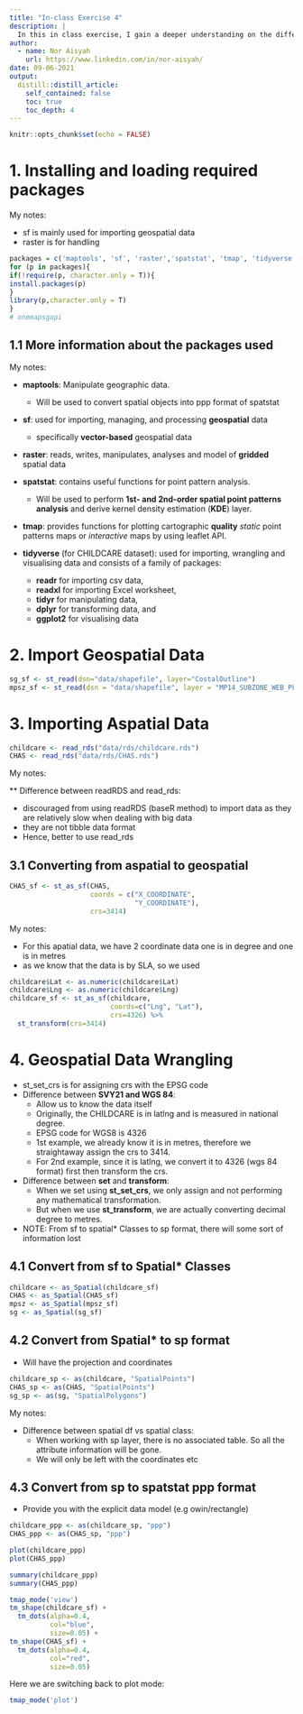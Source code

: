 ```yaml
---
title: "In-class Exercise 4"
description: |
  In this in class exercise, I gain a deeper understanding on the different functions to perform spatial point patterns analysis.
author:
  - name: Nor Aisyah
    url: https://www.linkedin.com/in/nor-aisyah/
date: 09-06-2021
output:
  distill::distill_article:
    self_contained: false
    toc: true
    toc_depth: 4
---
```



```r
knitr::opts_chunk$set(echo = FALSE)
```

# 1. Installing and loading required packages

My notes:

- sf is mainly used for importing geospatial data
- raster is for handling 

```r
packages = c('maptools', 'sf', 'raster','spatstat', 'tmap', 'tidyverse')
for (p in packages){
if(!require(p, character.only = T)){
install.packages(p)
}
library(p,character.only = T)
}
# onemapsgapi
```

## 1.1 More information about the packages used

My notes:

- **maptools**: Manipulate geographic data. 
  - Will be used to convert spatial objects into ppp format of spatstat
  
- **sf**: used for importing, managing, and processing **geospatial** data
  - specifically **vector-based** geospatial data
  
- **raster**: reads, writes, manipulates, analyses and model of **gridded** spatial data

- **spatstat**: contains useful functions for point pattern analysis. 
   - Will be used to perform **1st- and 2nd-order spatial point patterns analysis** and derive kernel density estimation (**KDE**) layer.
   
- **tmap**: provides functions for plotting cartographic **quality** *static* point patterns maps or *interactive* maps by using leaflet API.

- **tidyverse** (for CHILDCARE dataset): used for importing, wrangling and visualising data and consists of a family of packages:
  - **readr** for importing csv data,
  - **readxl** for importing Excel worksheet,
  - **tidyr** for manipulating data,
  - **dplyr** for transforming data, and
  - **ggplot2** for visualising data

# 2. Import Geospatial Data
```r
sg_sf <- st_read(dsn="data/shapefile", layer="CostalOutline") 
mpsz_sf <- st_read(dsn = "data/shapefile", layer = "MP14_SUBZONE_WEB_PL")
```

# 3. Importing Aspatial Data
```r
childcare <- read_rds("data/rds/childcare.rds")
CHAS <- read_rds("data/rds/CHAS.rds")
```

My notes:

** Difference between readRDS and read_rds:

- discouraged from using readRDS (baseR method) to import data as they are relatively slow when dealing with big data
- they are not tibble data format
- Hence, better to use read_rds

## 3.1 Converting from aspatial to geospatial
```r
CHAS_sf <- st_as_sf(CHAS,
                    coords = c("X_COORDINATE",
                               "Y_COORDINATE"),
                    crs=3414)
```

My notes:

- For this apatial data, we have 2 coordinate data
one is in degree and one is in metres
- as we know that the data is by SLA, so we used 

```r
childcare$Lat <- as.numeric(childcare$Lat)
childcare$Lng <- as.numeric(childcare$Lng)
childcare_sf <- st_as_sf(childcare, 
                         coords=c("Lng", "Lat"),
                         crs=4326) %>%
  st_transform(crs=3414)
```

# 4. Geospatial Data Wrangling
- st_set_crs is for assigning crs with the EPSG code
- Difference between **SVY21 and WGS 84**: 
  - Allow us to know the data itself
  - Originally, the CHILDCARE is in latlng and is measured in national degree. 
  - EPSG code for WGS8 is 4326
  - 1st example, we already know it is in metres, therefore we straightaway assign the crs to 3414.
  - For 2nd example, since it is latlng, we convert it to 4326 (wgs 84 format) first then transform the crs.
- Difference between **set** and **transform**:
  - When we set using **st_set_crs**, we only assign and not performing any mathematical transformation. 
  - But when we use **st_transform**, we are actually converting decimal degree to metres. 
- NOTE: From sf to spatial* Classes to sp format, there will some sort of information lost

## 4.1 Convert from sf to **Spatial*** Classes
```r
childcare <- as_Spatial(childcare_sf)
CHAS <- as_Spatial(CHAS_sf)
mpsz <- as_Spatial(mpsz_sf)
sg <- as_Spatial(sg_sf)
```

## 4.2 Convert from Spatial* to **sp** format
- Will have the projection and coordinates

```r
childcare_sp <- as(childcare, "SpatialPoints")
CHAS_sp <- as(CHAS, "SpatialPoints")
sg_sp <- as(sg, "SpatialPolygons")
```

My notes:

- Difference between spatial df vs spatial class:
  - When working with sp layer, there is no associated table. So all the attribute information will be gone. 
  - We will only be left with the coordinates etc

  
## 4.3 Convert from sp to **spatstat ppp** format

- Provide you with the explicit data model (e.g owin/rectangle)

```r
childcare_ppp <- as(childcare_sp, "ppp")
CHAS_ppp <- as(CHAS_sp, "ppp")

plot(childcare_ppp)
plot(CHAS_ppp)
```


```r
summary(childcare_ppp)
summary(CHAS_ppp)
```

```r
tmap_mode('view')
tm_shape(childcare_sf) +
  tm_dots(alpha=0.4,
          col="blue",
          size=0.05) +
tm_shape(CHAS_sf) +
  tm_dots(alpha=0.4,
          col="red",
          size=0.05)
```


Here we are switching back to plot mode:

```r
tmap_mode('plot')
```
